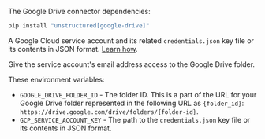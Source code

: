 The Google Drive connector dependencies:

  ```bash CLI, Python SDK
  pip install "unstructured[google-drive]"
  ```

A Google Cloud service account and its related `credentials.json` key file or its contents in JSON format. [Learn how](https://developers.google.com/workspace/guides/create-credentials#service-account).

Give the service account's email address access to the Google Drive folder.

These environment variables:

- `GOOGLE_DRIVE_FOLDER_ID` - The folder ID. This is a part of the URL for your Google Drive folder represented in the following URL as `{folder_id}`: `https://drive.google.com/drive/folders/{folder-id}`.
- `GCP_SERVICE_ACCOUNT_KEY` - The path to the `credentials.json` key file or its contents in JSON format.